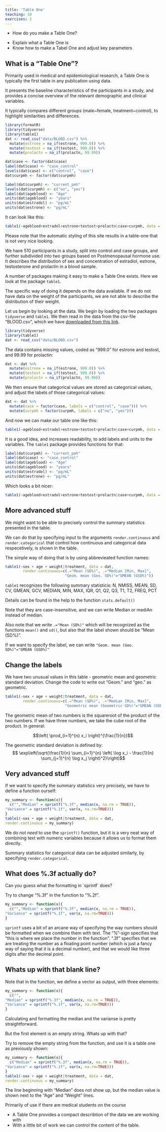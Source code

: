 ```yaml
---
title: 'Table One'
teaching: 10
exercises: 2
---
```


:::::::::::::::::::::::::::::::::::::: questions 

- How do you make a Table One?

::::::::::::::::::::::::::::::::::::::::::::::::

::::::::::::::::::::::::::::::::::::: objectives

- Explain what a Table One is
- Know how to make a Tabel One and adjust key parameters

::::::::::::::::::::::::::::::::::::::::::::::::

## What is a "Table One"?

Primarily used in medical and epidemiological research,
a Table One is typically the first table in any publication
using data.

It presents the baseline characteristics of the participants
in a study, and provides a concise overview of the relevant
demographic and clinical variables.

It typically compares different groups (male~female, treatment~control), to highlight similarities and differences.


```r
library(formatR)
library(tidyverse)
library(table1)
dat <- read_csv("data/BLOOD.csv") %>% 
  mutate(estrone = na_if(estrone, 999.0)) %>% 
  mutate(testost = na_if(testost, 999.0)) %>% 
  mutate(prolactn = na_if(prolactn, 99.99)) 

dat$case <- factor(dat$case)
label(dat$case) <- "case_control"
levels(dat$case) <- c("control", "case")
dat$curpmh <- factor(dat$curpmh)

label(dat$curpmh) <- "current_pmh"
levels(dat$curpmh) <- c("no", "yes")
label(dat$ageblood) <- "Age"
units(dat$ageblood) <- "years"
units(dat$estradol) <- "pg/mL"
units(dat$estrone) <- "pg/mL"

```

It can look like this:

```r
table1(~ageblood+estradol+estrone+testost+prolactn|case+curpmh, data = dat)
```
Please note that the automatic styling of this site results in a table-one
that is not very nice looking.

We have 510 participants in a study, split into control and case groups, and
further subdivided into two groups based on Postmenopausal hormone use.
It describes the distribution of sex and concentration of estradiol, estrone,
testosterone and prolactin in a blood sample.

A number of packages making it easy to make a Table One exists. Here we look
at the package `table1`.

The specific way of doing it depends on the data available. If we do not have
data on the weight of the participants, we are not able to describe the distribution
of their weight.

Let us begin by looking at the data. We begin by loading the two packages `tidyverse`
and `table1`. We then read in the data from the csv-file "BLOOD.csv", which
we have [downloaded from this link](https://raw.githubusercontent.com/KUBDatalab/R-toolbox/main/episodes/data/BLOOD.csv).

```r
library(tidyverse)
library(table1)
dat <- read_csv("data/BLOOD.csv")
```

The data contains missing values, coded as "999.0" for estrone and testost, and
99.99 for prolactin:
```r
dat <- dat %>% 
  mutate(estrone = na_if(estrone, 999.0)) %>% 
  mutate(testost = na_if(testost, 999.0)) %>% 
  mutate(prolactn = na_if(prolactn, 99.99)) 
```


We then ensure that categorical values are stored as categorical values, and
adjust the labels of those categorical values:

```r
dat <- dat %>% 
  mutate(case = factor(case, labels = c("control", "case"))) %>% 
  mutate(curpmh = factor(curpmh, labels = c("no", "yes")))
```

And now we can make our table one like this:

```r
table1(~ageblood+estradol+estrone+testost+prolactn|case+curpmh, data = dat)
```

It is a good idea, and increases readability, to add labels and units to
the variables. The `table1` package provides functions for that:

```r
label(dat$curpmh) <- "current_pmh"
label(dat$case) <- "case_control"
label(dat$ageblood) <- "Age"
units(dat$ageblood) <- "years"
units(dat$estradol) <- "pg/mL"
units(dat$estrone) <- "pg/mL"
```

Which looks a bit nicer:


```r
table1(~ageblood+estradol+estrone+testost+prolactn|case+curpmh, data = dat)
```



## More advanced stuff

We might want to be able to precisely control the summary
statistics presented in the table. 

We can do that by specifying input to the arguments
`render.continuous` and `render.categorical` that
control how continuous and categorical data respecetively,
is shown in the table.

The simple way of doing that is by using abbrevieated
function names:

```r
table1(~sex + age + weight|treatment, data = dat,
        render.continuous=c(.="Mean (SD%)", .="Median [Min, Max]",
                           "Geom. mean (Geo. SD%)"="GMEAN (GSD%)"))
```
`table1` recognizes the following summary statisticis:
N, NMISS, MEAN, SD, CV, GMEAN, GCV, MEDIAN, MIN, MAX, IQR, 
Q1, Q2, Q3, T1, T2, FREQ, PCT

Details can be found in the help to the function `stats.default()` 

Note that they are case-insensitive, and we can write Median or mediAn instead
of median. 

Also note that we write `.="Mean (SD%)"` which will be recognized
as the functions `mean()` and `sd()`, but also that the label shown should be
"Mean (SD%)".

If we want to specify the label, we can write `"Geom. mean (Geo. SD%)"="GMEAN (GSD%)"`


:::: challenge
## Change the labels 

We have two unusual values in this table - geometric mean and geometric 
standard deviation. Change the code to write out "Geom." and "geo." as 
geometric.


:::: solution
```r
table1(~sex + age + weight|treatment, data = dat,
        render.continuous=c(.="Mean (SD%)", .="Median [Min, Max]",
                           "Geometric mean (Geometric SD%)"="GMEAN (GSD%)"))
```

The geometric mean of two numbers is the squareroot of the product of the two
numbers. If we have three numbers, we take the cube root of the product. In general:

$$\left( \prod_{i=1}^{n} x_i \right)^{\frac{1}{n}}$$

The geometric standard deviation is defined by:
$$ \exp\left(\sqrt{\frac{1}{n} \sum_{i=1}^{n} \left( \log x_i - \frac{1}{n} \sum_{j=1}^{n} \log x_j \right)^2}\right)$$


::::

::::




## Very advanced stuff

If we want to specify the summary statistics very precisely, we have to 
define a function ourself:

```r
my_summary <- function(x){
  c("","Median" = sprintf("%.3f", median(x, na.rm = TRUE)),
"Variance" = sprintf("%.1f", var(x, na.rm=TRUE)))
}
table1(~sex + age + weight|treatment, data = dat,
render.continuous = my_summary)
```
We do not _need_ to use the `sprintf()` function, but it is a very neat way of 
combining text with numeric variables because it allows us to format 
them directly.

Summary statistics for categorical data can be adjusted similarly, by specifying
`render.categorical`.

:::: challenge
## What does %.3f actually do?

Can you guess what the formatting in ´sprintf´ does? 

Try to change "%.3f" in the function to "%.2f".

:::: solution

```r
my_summary <- function(x){
  c("","Median" = sprintf("%.3f", median(x, na.rm = TRUE)),
"Variance" = sprintf("%.1f", var(x, na.rm=TRUE)))
}
```

`sprintf` uses a bit of an arcane way of specifying the way numbers should be
formatted when we combine them with text. The "%"-sign specifies that "this is
where we place the number in the function". ".3f" specifies that we are treating
the number as a floating point number (which is just a fancy way of saying that
it is a decimal number), and that we would like three digits after the decimal point.

::::



::::


:::: challenge

## Whats up with that blank line?

Note that in the function, we define a vector as output, with three elements:
```r
my_summary <- function(x){
  c("",
"Median" = sprintf("%.3f", median(x, na.rm = TRUE)),
"Variance" = sprintf("%.1f", var(x, na.rm=TRUE)))
}
```

Calculating and formatting the median and the varianse is pretty straightforward.

But the first element is an empty string. Whats up with that?

:::: solution

Try to remove the empty string from the function, and use it is a table one 
as previously shown:

```r
my_summary <- function(x){
  c("Median" = sprintf("%.3f", median(x, na.rm = TRUE)),
"Variance" = sprintf("%.1f", var(x, na.rm=TRUE)))
}
table1(~sex + age + weight|treatment, data = dat,
render.continuous = my_summary)
```
The line beginning with "Median" does not show up, but the median value is 
shown next to the "Age" and "Weight" lines. 

::::

::::





:::::::::::::::::::::::::::::::::::::::::::::::::::::::::::::::::::: instructor

Primarily of use if there are medical students on the course

::::::::::::::::::::::::::::::::::::::::::::::::::::::::::::::::::::::::::::::::


::::::::::::::::::::::::::::::::::::: keypoints 

- A Table One provides a compact describtion of the data we are working with
- With a little bit of work we can control the content of the table.

::::::::::::::::::::::::::::::::::::::::::::::::

